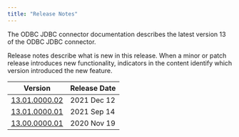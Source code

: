 ```yaml
---
title: "Release Notes"
---
```


The ODBC JDBC connector documentation describes the latest version 13 of the ODBC JDBC connector. 

Release notes describe what is new in this release. When a minor or patch release introduces new functionality, indicators in the content identify which version introduced the new feature.

| Version                                      | Release Date | 
| -------------------------------------------- | ------------ | 
| [13.01.0000.02](01_odbc_13.1.0.02_rel_notes) | 2021 Dec 12  |
| [13.01.0000.01](03_odbc_13.1.0.01_rel_notes) | 2021 Sep 14  |
| [13.00.0000.01](05_odbc_13.0.0.01_rel_notes) | 2020 Nov 19  |
